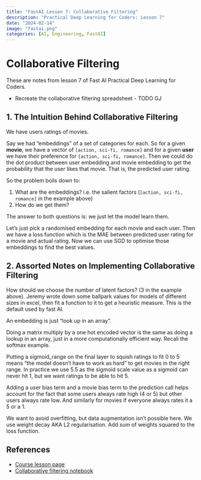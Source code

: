 ```yaml
---
title: "FastAI Lesson 7: Collaborative Filtering"
description: "Practical Deep Learning for Coders: Lesson 7"
date: "2024-02-14"
image: "fastai.png"
categories: [AI, Engineering, FastAI]
---
```


# Collaborative Filtering
These are notes from lesson 7 of Fast AI Practical Deep Learning for Coders.

::: {.callout-tip title="Homework Task"}
- Recreate the collaborative filtering spreadsheet - TODO GJ
:::

## 1. The Intuition Behind Collaborative Filtering
We have users ratings of movies. 

Say we had “embeddings” of a set of categories for each. So for a given **movie**, we have a vector of `[action, sci-fi, romance]` and for a given **user** we have their preference for `[action, sci-fi, romance]`. Then we could do the dot product between user embedding and movie embedding to get the probability that the user likes that movie. That is, the predicted user rating. 

So the problem boils down to: 

1. What are the embeddings? i.e. the salient factors (`[action, sci-fi, romance]` in the example above)
2. How do we get them?

The answer to both questions is: we just let the model learn them.

Let’s just pick a randomised embedding for each movie and each user. Then we have a loss function which is the MAE between predicted user rating for a movie and actual rating. 
Now we can use SGD to optimise those embeddings to find the best values. 

## 2. Assorted Notes on Implementing Collaborative Filtering

How should we choose the number of latent factors? (3 in the example above).
Jeremy wrote down some ballpark values for models of different sizes in excel, then fit a function to it to get a heuristic measure. This is the default used by fast AI. 

An embedding is just “look up in an array”. 

Doing a matrix multiply by a one hot encoded vector is the same as doing a lookup in an array, just in a more computationally efficient way. Recall the softmax example. 

Putting a sigmoid_range on the final layer to squish ratings to fit 0 to 5 means “the model doesn’t have to work as hard” to get movies in the right range. 
In practice we use 5.5 as the sigmoid scale value as a sigmoid can never hit 1, but we want ratings to be able to hit 5. 

Adding a user bias term and a movie bias term to the prediction call helps account for the fact that some users always rate high (4 or 5) but other users always rate low. And similarly for movies if everyone always rates it a 5 or a 1. 

We want to avoid overfitting, but data augmentation isn’t possible here. 
We use weight decay AKA L2 regularisation. 
Add sum of weights squared to the loss function. 


## References
- [Course lesson page](https://course.fast.ai/Lessons/lesson7.html)
- [Collaborative filtering notebook](https://www.kaggle.com/code/jhoward/collaborative-filtering-deep-dive/notebook)
